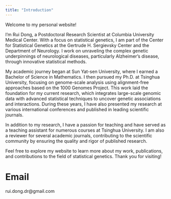 ```yaml
---
title: "Introduction"
---
```


Welcome to my personal website!

I'm Rui Dong, a Postdoctoral Research Scientist at Columbia University Medical Center. With a focus on statistical genetics, I am part of the Center for Statistical Genetics at the Gertrude H. Sergievsky Center and the Department of Neurology. I work on unraveling the complex genetic underpinnings of neurological diseases, particularly Alzheimer's disease, through innovative statistical methods.

My academic journey began at Sun Yat-sen University, where I earned a Bachelor of Science in Mathematics. I then pursued my Ph.D. at Tsinghua University, focusing on genome-scale analysis using alignment-free approaches based on the 1000 Genomes Project. This work laid the foundation for my current research, which integrates large-scale genomic data with advanced statistical techniques to uncover genetic associations and interactions. During these years, I have also presented my research at various international conferences and published in leading scientific journals.

In addition to my research, I have a passion for teaching and have served as a teaching assistant for numerous courses at Tsinghua University. I am also a reviewer for several academic journals, contributing to the scientific community by ensuring the quality and rigor of published research.

Feel free to explore my website to learn more about my work, publications, and contributions to the field of statistical genetics. Thank you for visiting!

# Email

rui.dong.dr@gmail.com